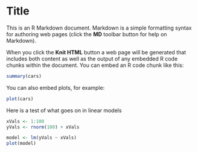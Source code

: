Title
========================================================

This is an R Markdown document. Markdown is a simple formatting syntax for authoring web pages (click the **MD** toolbar button for help on Markdown).

When you click the **Knit HTML** button a web page will be generated that includes both content as well as the output of any embedded R code chunks within the document. You can embed an R code chunk like this:

```r
summary(cars)
```

You can also embed plots, for example:

```r
plot(cars)
```

Here is a test of what goes on in linear models

```r
xVals <- 1:100
yVals <- rnorm(100) + xVals

model <- lm(yVals ~ xVals)
plot(model)
```
